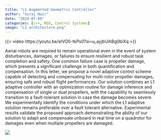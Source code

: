 ```yaml
---
title: "L1 Augmented Geometric Controller"
author: "Suraj Nair"
date: "2024-07-09"
categories: [c++, ROS, Control Systems]
image: "L1_architecture.png"
---
```


{{< video https://youtu.be/elVO0-tkPs0?si=u_ayjbUihBg0biXq >}}

Aerial robots are required to remain operational even
in the event of system disturbances, damages, or failures to ensure
resilient and robust task completion and safety. One common
failure case is propeller damage, which presents a significant challenge in both quantification and compensation. In this letter, we
propose a novel adaptive control scheme capable of detecting and
compensating for multi-rotor propeller damages, ensuring safe and
robust flight performances. Our solution combines an L1 adaptive
controller with an optimization routine for damage inference and
compensation of single or dual propellers, with the capability to
seamlessly transition to a fault-tolerant solution in case the damage
becomes severe. We experimentally identify the conditions under
which the L1 adaptive solution remains preferable over a fault tolerant alternative. Experimental results validate the proposed
approach demonstrating the ability of our solution to adapt and
compensate onboard in real time on a quadrotor for damages even
when multiple propellers are damaged.

![](L1_architecture.png)
